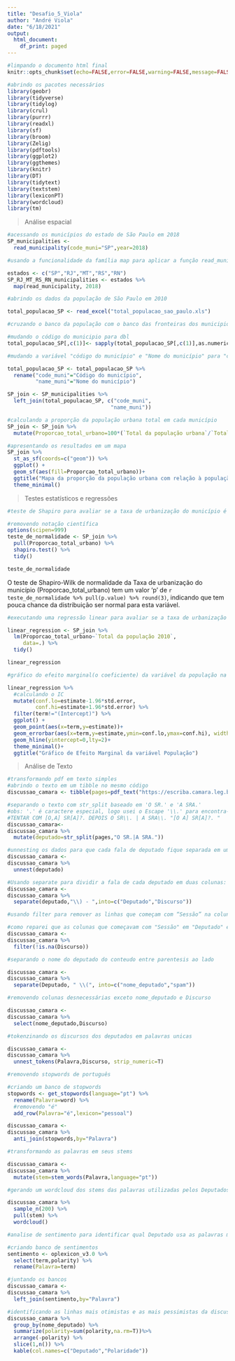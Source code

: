 ```yaml
---
title: "Desafio_5_Viola"
author: "André Viola"
date: "6/18/2021"
output: 
  html_document:
    df_print: paged
---
```


```r
#limpando o documento html final
knitr::opts_chunk$set(echo=FALSE,error=FALSE,warning=FALSE,message=FALSE)
```

```r
#abrindo os pacotes necessários
library(geobr)
library(tidyverse)
library(tidylog)
library(crul)
library(purrr)
library(readxl)
library(sf)
library(broom)
library(Zelig)
library(pdftools)
library(ggplot2)
library(ggthemes)
library(knitr)
library(DT)
library(tidytext)
library(textstem)
library(lexiconPT)
library(wordcloud)
library(tm)
```

>Análise espacial

```r
#acessando os municípios do estado de São Paulo em 2018
SP_municipalities <-
  read_municipality(code_muni="SP",year=2018)
```

```r
#usando a funcionalidade da família map para aplicar a função read_municipality para SP,RJ,MT,RS e RN (para o ano de 2018)

estados <- c("SP","RJ","MT","RS","RN")
SP_RJ_MT_RS_RN_municipalities <- estados %>%
  map(read_municipality, 2018)
```

```r
#abrindo os dados da população de São Paulo em 2010

total_populacao_SP <- read_excel("total_populacao_sao_paulo.xls")
```

```r
#cruzando o banco da população com o banco das fronteiras dos municipios de SP

#mudando o código do municipio para dbl
total_populacao_SP[,c(1)]<- sapply(total_populacao_SP[,c(1)],as.numeric)

#mudando a variável "código do município" e "Nome do município" para "code_muni" e "name_muni" respectivamente, com a finalidade de realizar o join uma vez que estas são as chaves 

total_populacao_SP <- total_populacao_SP %>%
  rename("code_muni"="Código do município",
         "name_muni"="Nome do município")

SP_join <- SP_municipalities %>%
  left_join(total_populacao_SP, c("code_muni",
                                 "name_muni"))
```

```r
#calculando a proporção da população urbana total em cada município 
SP_join <- SP_join %>%
  mutate(Proporcao_total_urbano=100*(`Total da população urbana`/`Total da população 2010`))
```

```r
#apresentando os resultados em um mapa
SP_join %>%
  st_as_sf(coords=c("geom")) %>%
  ggplot() +
  geom_sf(aes(fill=Proporcao_total_urbano))+
  ggtitle("Mapa da proporção da população urbana com relação à população total") +
  theme_minimal()
```

> Testes estatísticos e regressões

```r
#teste de Shapiro para avaliar se a taxa de urbanização do município é distribuida de forma normal 

#removendo notação científica
options(scipen=999)
teste_de_normalidade <- SP_join %>%
  pull(Proporcao_total_urbano) %>%
  shapiro.test() %>%
  tidy()

teste_de_normalidade
```

O teste de Shapiro-Wilk de normalidade da Taxa de urbanização do município (Proporcao_total_urbano) tem um valor 'p' de `r teste_de_normalidade %>% pull(p.value) %>% round(3)`, indicando que tem pouca chance da distribuição ser normal para esta variável.

```r
#executando uma regressão linear para avaliar se a taxa de urbanização do município (variável dependente) é associada com a população total do município (variável independente).

linear_regression <- SP_join %>%
  lm(Proporcao_total_urbano~`Total da população 2010`,
     data=.) %>%
  tidy()

linear_regression
```

```r
#gráfico do efeito marginal(o coeficiente) da variável da população na regressão anterior e o IC do coeficiente

linear_regression %>%
  #calculando o IC
  mutate(conf.lo=estimate-1.96*std.error,
         conf.hi=estimate+1.96*std.error) %>%
  filter(term!="(Intercept)") %>%
  ggplot() +
  geom_point(aes(x=term,y=estimate))+
  geom_errorbar(aes(x=term,y=estimate,ymin=conf.lo,ymax=conf.hi), width=0.1)+
  geom_hline(yintercept=0,lty=2)+
  theme_minimal()+
  ggtitle("Gráfico de Efeito Marginal da variável População")
```

>Análise de Texto

```r
#transformando pdf em texto simples
#abrindo o texto em um tibble no mesmo código 
discussao_camara <- tibble(pages=pdf_text("https://escriba.camara.leg.br/escriba-servicosweb/pdf/59638"))
```

```r
#separando o texto com str_split baseado em 'O SR.' e 'A SRA.'
#obs: '.' é caractere especial, logo usei o Escape '\\.' para encontra-lo
#TENTAR COM [O,A] SR[A]?. DEPOIS O SR\\. | A SRA\\. "[O A] SR[A]?. "
discussao_camara<-
discussao_camara %>%
  mutate(deputado=str_split(pages,"O SR.|A SRA."))
```

```r
#unnesting os dados para que cada fala de deputado fique separada em uma linha separada do tibble
discussao_camara <- 
discussao_camara %>%
  unnest(deputado)
```

```r
#Usando separate para dividir a fala de cada deputado em duas colunas: O nome do Deputado, e o Discurso, usando o seguinte string como divisor: "\\) - "
discussao_camara <-
discussao_camara %>%
  separate(deputado,"\\) - ",into=c("Deputado","Discurso"))
```

```r
#usando filter para remover as linhas que começam com “Sessão” na coluna de ‘Deputado’.

#como reparei que as colunas que começavam com "Sessão" em "Deputado" eram as que continham NA em seu discurso, eu simplesmente filtrei os NA na coluna Discurso
discussao_camara <-
discussao_camara %>%
  filter(!is.na(Discurso))
```

```r
#separando o nome do deputado do conteudo entre parentesis ao lado

discussao_camara <-
discussao_camara %>%
  separate(Deputado, " \\(", into=c("nome_deputado","spam"))
```

```r
#removendo colunas desnecessárias exceto nome_deputado e Discurso

discussao_camara <-
discussao_camara %>%
  select(nome_deputado,Discurso)
```

```r
#tokenzinando os discursos dos deputados em palavras unicas

discussao_camara <-
discussao_camara %>%
  unnest_tokens(Palavra,Discurso, strip_numeric=T)
```

```r
#removendo stopwords de português

#criando um banco de stopwords
stopwords <- get_stopwords(language="pt") %>%
  rename(Palavra=word) %>%
  #removendo "é"
  add_row(Palavra="é",lexicon="pessoal")

discussao_camara <-
discussao_camara %>%
  anti_join(stopwords,by="Palavra")
```

```r
#transformando as palavras em seus stems

discussao_camara <-
discussao_camara %>%
  mutate(stem=stem_words(Palavra,language="pt"))
```

```r
#gerando um wordcloud dos stems das palavras utilizadas pelos Deputados

discussao_camara %>%
  sample_n(200) %>%
  pull(stem) %>%
  wordcloud()
```

```r
#analise de sentimento para identificar qual Deputado usa as palavras mais otimistas e qual usa as mais pessimistas

#criando banco de sentimentos
sentimento <- oplexicon_v3.0 %>%
  select(term,polarity) %>%
  rename(Palavra=term)

#juntando os bancos
discussao_camara <-
discussao_camara %>%
  left_join(sentimento,by="Palavra")

#identificando as linhas mais otimistas e as mais pessimistas da discussão
discussao_camara %>%
  group_by(nome_deputado) %>%
  summarize(polarity=sum(polarity,na.rm=T))%>%
  arrange(-polarity) %>%
  slice(1,n()) %>%
  kable(col.names=c("Deputado","Polaridade"))
```

